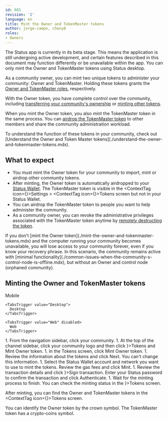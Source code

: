 ```yaml
---
id: 681
revision: '2'
language: en
title: Mint the Owner and TokenMaster tokens
author: jorge-campo, cheny0
roles:
- Owners
---
```


<Admonition type="beta" status="Status app is currently in beta stage">
  The Status app is currently in its beta stage. This means the application is still undergoing active development, and certain features described in this document may function differently or be unavailable within the app.
</Admonition>

<Admonition type="info">
  You can only mint the Owner and TokenMaster tokens using Status desktop.
</Admonition>

As a community owner, you can mint two unique tokens to administer your community: Owner and TokenMaster. Holding these tokens grants the [Owner and TokenMaster roles](./about-the-management-roles-in-status-communities.mdx), respectively.

With the Owner token, you have complete control over the community, including [transferring your community's ownership](./transfer-your-community-s-ownership.mdx) or [minting other tokens](./mint-tokens-for-your-community.mdx).

When you mint the Owner token, you also mint the TokenMaster token in the same process. You can [airdrop the TokenMaster token](./how-to-airdrop-the-tokenmaster-token.mdx) to other members and share the community administration workload.

<Admonition type="info">
  To understand the function of these tokens in your community, check out [Understand the Owner and Token Master tokens](./understand-the-owner-and-tokenmaster-tokens.mdx).
</Admonition>

## What to expect

- You must mint the Owner token for your community to import, mint or airdrop other community tokens.
- After minting, the Owner token is automatically airdropped to your [Status Wallet](../wallet/status-wallet-your-quick-start-guide.mdx). The TokenMaster token is visible in the <ContextTag icon={<SettingsDesktopIcon />}>Settings</ContextTag> > <ContextTag icon={<TokenDesktopIcon />}>Tokens</ContextTag> screen but not in your Status Wallet.
- You can airdrop the TokenMaster token to people you want to help administer the community.
- As a community owner, you can revoke the administrative privileges associated with the TokenMaster token anytime by [remotely destructing the token](./revoke-the-tokenmaster-role-from-someone.mdx).

<Admonition type="caution">
  If you don't [mint the Owner token](./mint-the-owner-and-tokenmaster-tokens.mdx) and the computer running your community becomes unavailable, you will lose access to your community forever, even if you know your recovery phrase.
  In this scenario, the community remains active with [minimal functionality](./common-issues-when-the-community-s-control-node-is-offline.mdx), but without an Owner and control node (orphaned community).
</Admonition>

## Minting the Owner and TokenMaster tokens

<Tabs defaultValue="Desktop">
  <TabsList size={32}>
    <TabsTrigger value="Mobile" disabled>
      Mobile
    </TabsTrigger>

    <TabsTrigger value="Desktop">
      Desktop
    </TabsTrigger>

    <TabsTrigger value="Web" disabled>
      Web
    </TabsTrigger>
  </TabsList>

  <TabsContent value="Desktop">
    1. From the navigation sidebar, click your community.
    1. At the top of the channel sidebar, click your community logo and then click <ContextTag icon={<TokenDesktopIcon />}>Tokens</ContextTag> and <ContextTag>Mint Owner token</ContextTag>.
    1. In the <ContextTag>Tokens</ContextTag> screen, click <ContextTag>Mint Owner token</ContextTag>.
    1. Review the information about the tokens and click <ContextTag>Next</ContextTag>. You can't change this information.
    1. Select the Status Wallet account and network you want to use to mint the tokens. Review the gas fees and click <ContextTag>Mint</ContextTag>.
    1. Review the transaction details and click <ContextTag icon={<PasswordDesktopIcon />}>Sign transaction</ContextTag>. Enter your Status password to confirm the transaction and click <ContextTag>Authenticate</ContextTag>.
    1. Wait for the minting process to finish. You can check the minting status in the <ContextTag icon={<TokenDesktopIcon />}>Tokens</ContextTag> screen.
  </TabsContent>
</Tabs>

After minting, you can find the Owner and TokenMaster tokens in the <ContextTag icon={<TokenDesktopIcon />}>Tokens</ContextTag> screen.

<Admonition type="tip">
  You can identify the Owner token by the <CrownIcon /> crown symbol. The TokenMaster token has a <TokenSaleDesktopIcon /> crypto-coins symbol.
</Admonition>
